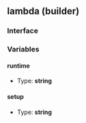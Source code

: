 ## lambda (builder)

### Interface

### Variables

#### runtime

- Type: **string**

#### setup

- Type: **string**
